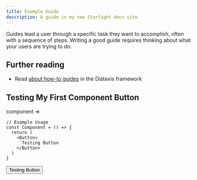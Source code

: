 ```yaml
---
title: Example Guide
description: A guide in my new Starlight docs site.
---
```



Guides lead a user through a specific task they want to accomplish, often with a sequence of steps.
Writing a good guide requires thinking about what your users are trying to do.

## Further reading

- Read [about how-to guides](https://diataxis.fr/how-to-guides/) in the Diátaxis framework

## Testing My First Component **Button**

component =>
```tsx
// Example Usage
const Component = () => {
  return (
    <Button>
      Testing Button
    </Button>
  )
}
```

<Button role="danger" variant='ghost'>
  Testing Button
</Button>